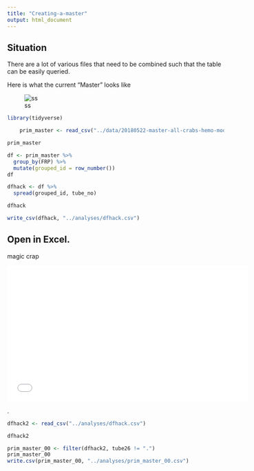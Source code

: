 ```yaml
---
title: "Creating-a-master"
output: html_document
---
```


## Situation
There are a lot of various files that need to be combined such that the table can be easily queried.



Here is what the current "Master" looks like

![ss](img/master.png)




```r
library(tidyverse)
```

```r
    prim_master <- read_csv("../data/20180522-master-all-crabs-hemo-mod3.csv")
```

```r
prim_master
```

```r
df <- prim_master %>% 
  group_by(FRP) %>% 
  mutate(grouped_id = row_number())
df
```

```r
dfhack <- df %>% 
  spread(grouped_id, tube_no)
```

```r
dfhack
```

```r
write_csv(dfhack, "../analyses/dfhack.csv")
```





## Open in Excel. 

magic crap

<iframe width="560" height="315" src="../vid/excel_crap.mov" frameborder="0" allowfullscreen></iframe>.







```r
dfhack2 <- read_csv("../analyses/dfhack.csv")
```



```r
dfhack2
```

```r
prim_master_00 <- filter(dfhack2, tube26 != ".")
prim_master_00
write.csv(prim_master_00, "../analyses/prim_master_00.csv")
```

